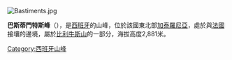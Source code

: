 [[Image:Bastiments.jpg|right]]
{{Coord|42|25|38|N|2|14|3|E|display=title}}

'''巴斯蒂門特斯峰'''（{{lang-ca|Pic de Bastiments}}），是[[西班牙|西班牙]]的山峰，位於該國東北部[[加泰羅尼亞|加泰羅尼亞]]，處於與[[法國|法國]]接壤的邊境，屬於[[比利牛斯山|比利牛斯山]]的一部分，海拔高度2,881米。

{{Spain-geo-stub}}
[[Category:西班牙山峰|Category:西班牙山峰]]